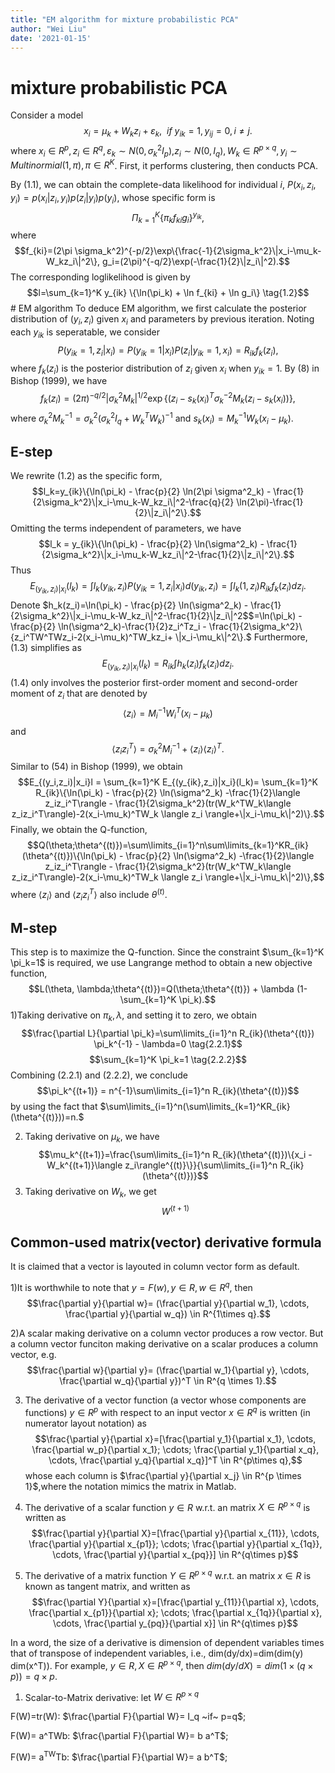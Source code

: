 ```yaml
---
title: "EM algorithm for mixture probabilistic PCA"
author: "Wei Liu"
date: '2021-01-15'
---
```

  
# mixture probabilistic PCA
Consider a model
$$x_i = \mu_k + W_k z_i + \varepsilon_k, ~~ if~y_{ik}=1,y_{ij}=0,i\neq j.\tag{1.1}$$
where $x_i \in R^p, z_i \in R^q, \varepsilon_k\sim N(0, \sigma^2_kI_p)$,$z_i \sim N(0, I_q), W_k \in R^{p\times q}, y_i \sim Multinormial(1,\pi),\pi \in R^K$.
First, it performs clustering, then conducts PCA.

By $(1.1)$, we can obtain the complete-data likelihood for individual $i$,
$P(x_i,z_i, y_i)=p(x_i|z_i,y_i)p(z_i|y_i)p(y_i)$, whose specific form is
$$\Pi_{k=1}^K\{\pi_k f_{ki} g_i\}^{y_{ik}},$$
where
$$f_{ki}=(2\pi \sigma_k^2)^{-p/2}\exp\{\frac{-1}{2\sigma_k^2}\|x_i-\mu_k-W_kz_i\|^2\}, g_i=(2\pi)^{-q/2}\exp(-\frac{1}{2}\|z_i\|^2).$$
The corresponding loglikelihood is given by 
$$l=\sum_{k=1}^K y_{ik} \{\ln(\pi_k) + \ln f_{ki} + \ln g_i\} \tag{1.2}$$
# EM algorithm 
To deduce EM algorithm, we first calculate the posterior distribution of $(y_i, z_i)$ given $x_i$ and parameters by previous iteration. Noting each $y_{ik}$ is seperatable, we consider 
$$P(y_{ik}=1, z_i | x_i)=P(y_{ik}=1|x_i)P(z_i|y_{ik}=1,x_i)=R_{ik}f_{k}(z_i),$$
where $f_k(z_i)$ is the posterior distribution of $z_i$ given $x_i$ when $y_{ik}=1$.
By $(8)$ in Bishop (1999), we have 
$$f_{k}(z_i)=(2\pi)^{-q/2}|\sigma_k^2M_k|^{1/2}\exp\{(z_i-s_k(x_i)^T\sigma_k^{-2}M_k(z_i -s_k(x_i))\},$$
where $\sigma_k^2M_k^{-1}=\sigma_k^2(\sigma^2_kI_q+W_k^TW_k)^{-1}$ and $s_k(x_i)=M_k^{-1}W_k(x_i-\mu_k)$.

## E-step

We rewrite $(1.2)$ as the specific form,
$$l_k=y_{ik}\{\ln(\pi_k) - \frac{p}{2} \ln(2\pi \sigma^2_k) - \frac{1}{2\sigma_k^2}\|x_i-\mu_k-W_kz_i\|^2-\frac{q}{2} \ln(2\pi)-\frac{1}{2}\|z_i\|^2\}.$$
Omitting the terms independent of parameters, we have
$$l_k = y_{ik}\{\ln(\pi_k) - \frac{p}{2} \ln(\sigma^2_k) - \frac{1}{2\sigma_k^2}\|x_i-\mu_k-W_kz_i\|^2-\frac{1}{2}\|z_i\|^2\}.$$
Thus 
$$E_{(y_{ik},z_i)|x_i}(l_k)=\int l_k(y_{ik}, z_i)P(y_{ik}=1,z_i|x_i)d(y_{ik},z_i)=\int l_k(1,z_i)R_{ik}f_{k}(z_i)dz_i.\tag{1.3}$$
Denote $h_k(z_i)=\ln(\pi_k) - \frac{p}{2} \ln(\sigma^2_k) - \frac{1}{2\sigma_k^2}\|x_i-\mu_k-W_kz_i\|^2-\frac{1}{2}\|z_i\|^2$$=\ln(\pi_k) - \frac{p}{2} \ln(\sigma^2_k)-\frac{1}{2}z_i^Tz_i - \frac{1}{2\sigma_k^2}\{z_i^TW^TWz_i-2(x_i-\mu_k)^TW_kz_i+ \|x_i-\mu_k\|^2\}.$
Furthermore, $(1.3)$ simplifies as
$$E_{(y_{ik},z_i)|x_i}(l_k)= R_{ik} \int h_k(z_i) f_{k}(z_i)dz_i. \tag{1.4}$$
$(1.4)$ only involves the posterior first-order moment and second-order moment of $z_i$ that are denoted by 
$$\langle z_i\rangle=M_i^{-1}W_i^T(x_i-\mu_k)$$
and 
$$\langle z_iz_i^T\rangle= \sigma^2_kM_i^{-1} +\langle z_i\rangle\langle z_i\rangle^T. $$ 
Similar to (54) in Bishop (1999), we obtain
$$E_{(y_i,z_i)|x_i}l = \sum_{k=1}^K E_{(y_{ik},z_i)|x_i}(l_k)= \sum_{k=1}^K R_{ik}\{\ln(\pi_k) - \frac{p}{2} \ln(\sigma^2_k) -\frac{1}{2}\langle z_iz_i^T\rangle - \frac{1}{2\sigma_k^2}(tr(W_k^TW_k\langle z_iz_i^T\rangle)-2(x_i-\mu_k)^TW_k \langle z_i \rangle+\|x_i-\mu_k\|^2)\}.$$
Finally, we obtain the Q-function,
$$Q(\theta;\theta^{(t)})=\sum\limits_{i=1}^n\sum\limits_{k=1}^KR_{ik}(\theta^{(t)})\{\ln(\pi_k) - \frac{p}{2} \ln(\sigma^2_k) -\frac{1}{2}\langle z_iz_i^T\rangle - \frac{1}{2\sigma_k^2}(tr(W_k^TW_k\langle z_iz_i^T\rangle)-2(x_i-\mu_k)^TW_k \langle z_i \rangle+\|x_i-\mu_k\|^2)\},$$
where $\langle z_i\rangle$ and  $\langle z_iz_i^T\rangle$ also include  $\theta^{(t)}$.

## M-step
This step is to maximize the Q-function. Since the constraint $\sum_{k=1}^K \pi_k=1$ is required, we use Langrange method to obtain a new objective function,
$$L(\theta, \lambda;\theta^{(t)})=Q(\theta;\theta^{(t)}) + \lambda (1-\sum_{k=1}^K \pi_k).$$
1)Taking derivative on $\pi_k, \lambda$, and setting it to zero, we obtain 
$$\frac{\partial L}{\partial \pi_k}=\sum\limits_{i=1}^n R_{ik}(\theta^{(t)}) \pi_k^{-1} - \lambda=0 \tag{2.2.1}$$
$$\sum_{k=1}^K \pi_k=1 \tag{2.2.2}$$
Combining $(2.2.1)$ and $(2.2.2)$, we conclude 
$$\pi_k^{(t+1)} = n^{-1}\sum\limits_{i=1}^n R_{ik}(\theta^{(t)})$$
by using the fact that $\sum\limits_{i=1}^n(\sum\limits_{k=1}^KR_{ik}(\theta^{(t)}))=n.$

2) Taking derivative on $\mu_k$, we have
$$\mu_k^{(t+1)}=\frac{\sum\limits_{i=1}^n R_{ik}(\theta^{(t)})\{x_i - W_k^{(t+1)}\langle z_i\rangle^{(t)}\}}{\sum\limits_{i=1}^n R_{ik}(\theta^{(t)})}$$
3) Taking derivative on $W_k$, we get
$$W^{(t+1)}$$

## Common-used matrix(vector) derivative formula
It is claimed that a vector is layouted in column vector form as default.

1)It is worthwhile to note that $y=F(w), y\in R, w\in R^q$, then 
$$\frac{\partial y}{\partial w}= (\frac{\partial y}{\partial w_1}, \cdots, \frac{\partial y}{\partial w_q}) \in R^{1\times q}.$$

2)A scalar making derivative on a column vector produces a row vector. But a column vector funciton making derivative on a scalar produces a column vector, e.g. 
$$\frac{\partial w}{\partial y}= (\frac{\partial w_1}{\partial y}, \cdots, \frac{\partial w_q}{\partial y})^T \in R^{q \times 1}.$$

3) The derivative of a vector function (a vector whose components are functions) $y\in R^p$ with respect to an input vector $x\in R^q$ is written (in numerator layout notation) as
$$\frac{\partial y}{\partial x}=[\frac{\partial y_1}{\partial x_1}, \cdots, \frac{\partial w_p}{\partial x_1}; \cdots; \frac{\partial y_1}{\partial x_q}, \cdots, \frac{\partial y_q}{\partial x_q}]^T \in R^{p\times q},$$
whose each column is $\frac{\partial y}{\partial x_j} \in R^{p \times 1}$,where the notation mimics the matrix in Matlab.

4) The derivative of a scalar function $y\in R$ w.r.t. an matrix $X\in R^{p\times q}$ is written as 
$$\frac{\partial y}{\partial X}=[\frac{\partial y}{\partial x_{11}}, \cdots, \frac{\partial y}{\partial x_{p1}}; \cdots; \frac{\partial y}{\partial x_{1q}}, \cdots, \frac{\partial y}{\partial x_{pq}}] \in R^{q\times p}$$

5) The derivative of a matrix function $Y\in R^{p\times q}$ w.r.t. an matrix $x\in R$ is known as tangent matrix, and written as 
$$\frac{\partial Y}{\partial x}=[\frac{\partial y_{11}}{\partial x}, \cdots, \frac{\partial x_{p1}}{\partial x}; \cdots; \frac{\partial x_{1q}}{\partial x}, \cdots, \frac{\partial y_{pq}}{\partial x}] \in R^{q\times p}$$

In a word, the size of a derivative is dimension of dependent variables times that of transpose of independent variables, i.e., dim(dy/dx)=dim(dim(y) \times dim(x^T)). For example, $y\in R, X\in R^{p\times q}$, then $dim(dy/dX)= dim(1\times (q\times p))=q\times p$.


1) Scalar-to-Matrix derivative: let $W\in R^{p\times q}$

F(W)=tr(W): $\frac{\partial F}{\partial W}= I_q ~if~ p=q$;

F(W)= a^TWb: $\frac{\partial F}{\partial W}= b a^T$;

F(W)= a^TW^Tb: $\frac{\partial F}{\partial W}= a b^T$;

